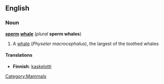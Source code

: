 ==English==
===Noun===
{{wikipedia2|Sperm Whale}} <!-- Avoids redirect -->
'''[[sperm]] [[whale]]''' (''plural'' '''sperm whales''')

#A [[whale]] (''Physeter macrocephalus''), the largest of the toothed whales

====Translations====

*'''Finnish''': [[kaskelotti]]

[[Category:Mammals]]
